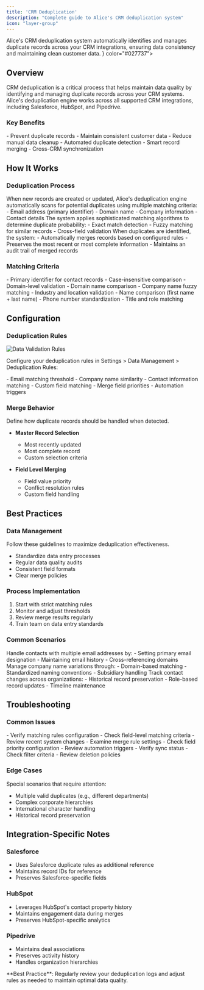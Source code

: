 ```yaml
---
title: 'CRM Deduplication'
description: "Complete guide to Alice's CRM deduplication system"
icon: "layer-group"
---
```


<Card title="CRM Deduplication" horizontal icon="layer-group" color="#00A3E0">
  Alice's CRM deduplication system automatically identifies and manages duplicate records across your CRM integrations,
  ensuring data consistency and maintaining clean customer data.
</Card>

<CardGroup cols={2}>
<Card title="Salesforce" horizontal icon="salesforce" color="#019EDB"></Card>
<Card title="HubSpot" horizontal icon="hubspot" color="#FF5C36"></Card>
<Card title="Pipedrive" horizontal icon={<svg width="20" height="20" viewBox="0 0 20 20" fill="none" xmlns="http://www.w3.org/2000/svg"><rect width="20" height="20" rx="10" fill="#017737"/><path d="M15.48 8.33C15.48 11.03 13.74 12.88 11.24 12.88C10.06 12.88 9.08 12.39 8.71 11.78L8.73 12.41V16.29H6.18V6.27C6.18 6.13 6.15 6.1 5.99 6.1H5.12V3.97H7.24C8.21 3.97 8.45 4.81 8.52 5.17C8.9 4.53 9.89 3.78 11.36 3.78C13.83 3.78 15.48 5.61 15.48 8.33ZM12.88 8.35C12.88 6.9 11.94 5.91 10.75 5.91C9.78 5.91 8.68 6.55 8.68 8.37C8.68 9.55 9.33 10.79 10.71 10.79C11.72 10.79 12.88 10.06 12.88 8.35Z" fill="white"/></svg>} color="#027737"></Card>
</CardGroup>

## Overview

CRM deduplication is a critical process that helps maintain data quality by identifying and managing duplicate records across your CRM systems. Alice's deduplication engine works across all supported CRM integrations, including Salesforce, HubSpot, and Pipedrive.

### Key Benefits

<CardGroup cols={2}>
<Card title="Data Quality" icon="database">
  - Prevent duplicate records
  - Maintain consistent customer data
  - Reduce manual data cleanup
</Card>

<Card title="Process Efficiency" icon="gauge-high">
  - Automated duplicate detection
  - Smart record merging
  - Cross-CRM synchronization
</Card>
</CardGroup>

## How It Works

### Deduplication Process

<Steps>
  <Step title="Record Identification">
    When new records are created or updated, Alice's deduplication engine automatically scans for potential duplicates using multiple matching criteria:
    - Email address (primary identifier)
    - Domain name
    - Company information
    - Contact details
  </Step>
  
  <Step title="Matching Analysis">
    The system applies sophisticated matching algorithms to determine duplicate probability:
    - Exact match detection
    - Fuzzy matching for similar records
    - Cross-field validation
  </Step>

  <Step title="Record Resolution">
    When duplicates are identified, the system:
    - Automatically merges records based on configured rules
    - Preserves the most recent or most complete information
    - Maintains an audit trail of merged records
  </Step>
</Steps>

### Matching Criteria

<AccordionGroup>
  <Accordion title="Email Address Matching">
    - Primary identifier for contact records
    - Case-insensitive comparison
    - Domain-level validation
  </Accordion>
  
  <Accordion title="Company Matching">
    - Domain name comparison
    - Company name fuzzy matching
    - Industry and location validation
  </Accordion>

  <Accordion title="Contact Details">
    - Name comparison (first name + last name)
    - Phone number standardization
    - Title and role matching
  </Accordion>
</AccordionGroup>

## Configuration

### Deduplication Rules

<Frame>
  <img src="/platformCaptures/06-data-validation-rules.png" alt="Data Validation Rules" />
</Frame>

Configure your deduplication rules in Settings > Data Management > Deduplication Rules:

<CardGroup cols={2}>
<Card title="Basic Rules" icon="gear">
  - Email matching threshold
  - Company name similarity
  - Contact information matching
</Card>

<Card title="Advanced Settings" icon="sliders">
  - Custom field matching
  - Merge field priorities
  - Automation triggers
</Card>
</CardGroup>

### Merge Behavior

<Callout type="info">
  Define how duplicate records should be handled when detected.
</Callout>

- **Master Record Selection**
  - Most recently updated
  - Most complete record
  - Custom selection criteria

- **Field Level Merging**
  - Field value priority
  - Conflict resolution rules
  - Custom field handling

## Best Practices

### Data Management

<Callout type="warning">
  Follow these guidelines to maximize deduplication effectiveness.
</Callout>

- Standardize data entry processes
- Regular data quality audits
- Consistent field formats
- Clear merge policies

### Process Implementation

1. Start with strict matching rules
2. Monitor and adjust thresholds
3. Review merge results regularly
4. Train team on data entry standards

### Common Scenarios

<AccordionGroup>
  <Accordion title="Multiple Email Addresses">
    Handle contacts with multiple email addresses by:
    - Setting primary email designation
    - Maintaining email history
    - Cross-referencing domains
  </Accordion>
  
  <Accordion title="Company Variations">
    Manage company name variations through:
    - Domain-based matching
    - Standardized naming conventions
    - Subsidiary handling
  </Accordion>

  <Accordion title="Contact Role Changes">
    Track contact changes across organizations:
    - Historical record preservation
    - Role-based record updates
    - Timeline maintenance
  </Accordion>
</AccordionGroup>

## Troubleshooting

### Common Issues

<AccordionGroup>
  <Accordion title="Unexpected Duplicates">
    - Verify matching rules configuration
    - Check field-level matching criteria
    - Review recent system changes
  </Accordion>
  
  <Accordion title="Incorrect Merges">
    - Examine merge rule settings
    - Check field priority configuration
    - Review automation triggers
  </Accordion>

  <Accordion title="Missing Records">
    - Verify sync status
    - Check filter criteria
    - Review deletion policies
  </Accordion>
</AccordionGroup>

### Edge Cases

<Callout type="warning">
  Special scenarios that require attention:
</Callout>

- Multiple valid duplicates (e.g., different departments)
- Complex corporate hierarchies
- International character handling
- Historical record preservation

## Integration-Specific Notes

### Salesforce

- Uses Salesforce duplicate rules as additional reference
- Maintains record IDs for reference
- Preserves Salesforce-specific fields

### HubSpot

- Leverages HubSpot's contact property history
- Maintains engagement data during merges
- Preserves HubSpot-specific analytics

### Pipedrive

- Maintains deal associations
- Preserves activity history
- Handles organization hierarchies

<Callout type="success">
  **Best Practice**: Regularly review your deduplication logs and adjust rules as needed to maintain optimal data quality.
</Callout>